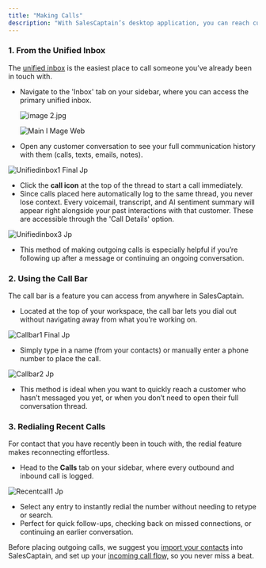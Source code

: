 ```yaml
---
title: "Making Calls"
description: "With SalesCaptain’s desktop application, you can reach customers directly from anywhere in the platform. Whether you’re inside the unified inbox, using the call bar, or browsing recent history, starting a call only takes a click. Outgoing calls can also be made from the SalesCaptain mobile app, as well as SIP phones connected to SalesCaptain. "
---
```


### **1. From the Unified Inbox**

The <u>unified inbox</u> is the easiest place to call someone you’ve already been in touch with.

- Navigate to the 'Inbox' tab on your sidebar, where you can access the primary unified inbox.

  ![image 2.jpg](/images/image2.jpg)

  ![Main I Mage Web](/images/MainIMage.webp)
- Open any customer conversation to see your full communication history with them (calls, texts, emails, notes).

![Unifiedinbox1 Final Jp](/images/unifiedinbox1_final.jpg)

- Click the **call icon** at the top of the thread to start a call immediately.
- Since calls placed here automatically log to the same thread, you never lose context. Every voicemail, transcript, and AI sentiment summary will appear right alongside your past interactions with that customer. These are accessible through the 'Call Details' option.

![Unifiedinbox3 Jp](/images/unifiedinbox3.jpg)

- This method of making outgoing calls is especially helpful if you’re following up after a message or continuing an ongoing conversation.

### **2. Using the Call Bar**

The call bar is a feature you can access from anywhere in SalesCaptain.

- Located at the top of your workspace, the call bar lets you dial out without navigating away from what you’re working on.

![Callbar1 Final Jp](/AnyConv.com__callbar1_final.webp)

- Simply type in a name (from your contacts) or manually enter a phone number to place the call.

![Callbar2 Jp](/images/callbar2.jpg)

- This method is ideal when you want to quickly reach a customer who hasn’t messaged you yet, or when you don’t need to open their full conversation thread.

### **3. Redialing Recent Calls**

For contact that you have recently been in touch with, the redial feature makes reconnecting effortless.

- Head to the **Calls** tab on your sidebar, where every outbound and inbound call is logged.

![Recentcall1 Jp](/images/recentcall1.jpg)

- Select any entry to instantly redial the number without needing to retype or search.
- Perfect for quick follow-ups, checking back on missed connections, or continuing an earlier conversation.

Before placing outgoing calls, we suggest you <u>import your contacts</u> into SalesCaptain, and set up your [incoming call flow,](/Core-Features/Calls/Call-Flows/Creating-Call-Flows) so you never miss a beat.

 